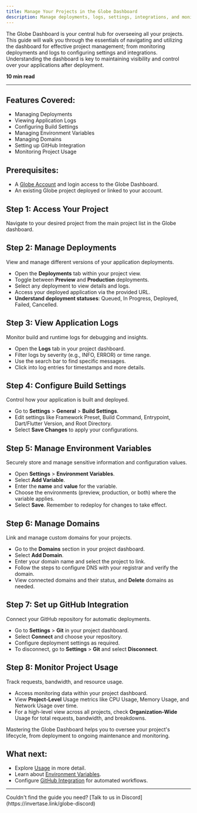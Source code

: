 ```yaml
---
title: Manage Your Projects in the Globe Dashboard
description: Manage deployments, logs, settings, integrations, and monitoring.
---
```


The Globe Dashboard is your central hub for overseeing all your projects. This guide will walk you through the essentials of navigating and utilizing the dashboard for effective project management; from monitoring deployments and logs to configuring settings and integrations. Understanding the dashboard is key to maintaining visibility and control over your applications after deployment.

**10 min read**

---

## Features Covered:

- Managing Deployments
- Viewing Application Logs
- Configuring Build Settings
- Managing Environment Variables
- Managing Domains
- Setting up GitHub Integration
- Monitoring Project Usage

## Prerequisites:

- A [Globe Account](https://globe.dev/login) and login access to the Globe Dashboard.
- An existing Globe project deployed or linked to your account.

## Step 1: Access Your Project

Navigate to your desired project from the main project list in the Globe dashboard.

## Step 2: Manage Deployments

View and manage different versions of your application deployments.

- Open the **Deployments** tab within your project view.
- Toggle between **Preview** and **Production** deployments.
- Select any deployment to view details and logs.
- Access your deployed application via the provided URL.
- **Understand deployment statuses**: Queued, In Progress, Deployed, Failed, Cancelled.

## Step 3: View Application Logs

Monitor build and runtime logs for debugging and insights.

- Open the **Logs** tab in your project dashboard.
- Filter logs by severity (e.g., INFO, ERROR) or time range.
- Use the search bar to find specific messages.
- Click into log entries for timestamps and more details.

## Step 4: Configure Build Settings

Control how your application is built and deployed.

- Go to **Settings** > **General** > **Build Settings**.
- Edit settings like Framework Preset, Build Command, Entrypoint, Dart/Flutter Version, and Root Directory.
- Select **Save Changes** to apply your configurations.

## Step 5: Manage Environment Variables

Securely store and manage sensitive information and configuration values.

- Open **Settings** > **Environment Variables**.
- Select **Add Variable**.
- Enter the **name** and **value** for the variable.
- Choose the environments (preview, production, or both) where the variable applies.
- Select **Save**. Remember to redeploy for changes to take effect.

## Step 6: Manage Domains

Link and manage custom domains for your projects.

- Go to the **Domains** section in your project dashboard.
- Select **Add Domain**.
- Enter your domain name and select the project to link.
- Follow the steps to configure DNS with your registrar and verify the domain.
- View connected domains and their status, and **Delete** domains as needed.

## Step 7: Set up GitHub Integration

Connect your GitHub repository for automatic deployments.

- Go to **Settings** > **Git** in your project dashboard.
- Select **Connect** and choose your repository.
- Configure deployment settings as required.
- To disconnect, go to **Settings** > **Git** and select **Disconnect**.

## Step 8: Monitor Project Usage

Track requests, bandwidth, and resource usage.

- Access monitoring data within your project dashboard.
- View **Project-Level** Usage metrics like CPU Usage, Memory Usage, and Network Usage over time.
- For a high-level view across all projects, check **Organization-Wide** Usage for total requests, bandwidth, and breakdowns.

Mastering the Globe Dashboard helps you to oversee your project's lifecycle, from deployment to ongoing maintenance and monitoring.

## What next:

- Explore [Usage](/core-concepts/usage) in more detail.
- Learn about [Environment Variables](/core-concepts/environment-variables).
- Configure [GitHub Integration](/core-concepts/github-integration) for automated workflows.

---

<Info>
  Couldn't find the guide you need? [Talk to us in
  Discord](https://invertase.link/globe-discord)
</Info>
